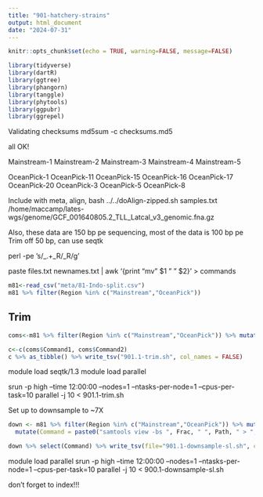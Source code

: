 ```yaml
---
title: "901-hatchery-strains"
output: html_document
date: "2024-07-31"
---
```


```r
knitr::opts_chunk$set(echo = TRUE, warning=FALSE, message=FALSE)
```


```r
library(tidyverse)
library(dartR)
library(ggtree)
library(phangorn)
library(tanggle)
library(phytools)
library(ggpubr)
library(ggrepel)
```

Validating checksums
md5sum -c checksums.md5

all OK!     

Mainstream-1 Mainstream-2 Mainstream-3 Mainstream-4 Mainstream-5

OceanPick-1 OceanPick-11 OceanPick-15 OceanPick-16 OceanPick-17 OceanPick-20 OceanPick-3 OceanPick-5 OceanPick-8

Include with meta, align,
 bash ../../doAlign-zipped.sh samples.txt /home/maccamp/lates-wgs/genome/GCF_001640805.2_TLL_Latcal_v3_genomic.fna.gz

Also, these data are 150 bp pe sequencing, most of the data is 100 bp pe
Trim off 50 bp, can use seqtk

perl -pe 's/_\d+.+_R/_R/g' 

paste files.txt newnames.txt | awk '{print "mv " $1 " " $2}' > commands

```r
m81<-read_csv("meta/81-Indo-split.csv")
m81 %>% filter(Region %in% c("Mainstream","OceanPick"))
```
## Trim   

```r
coms<-m81 %>% filter(Region %in% c("Mainstream","OceanPick")) %>% mutate(Command1=paste0("seqtk trimfq -e 50 data/hatcheries/", BioSample, "_R1.fastq.gz | gzip > data/hatch-trim/", BioSample, "_R1.fastq.gz")) %>% mutate(Command2=paste0("seqtk trimfq -e 50 data/hatcheries/", BioSample, "_R2.fastq.gz | gzip > data/lakdiva-trim/", Run, "_R2.fastq.gz")) %>% select(Command1, Command2)

c<-c(coms$Command1, coms$Command2)
c %>% as_tibble() %>% write_tsv("901.1-trim.sh", col_names = FALSE)
```

module load seqtk/1.3 
module load parallel

srun -p high --time 12:00:00 --nodes=1 --ntasks-per-node=1 --cpus-per-task=10 parallel -j 10 < 901.1-trim.sh

Set up to downsample to ~7X 


```r
down <- m81 %>% filter(Region %in% c("Mainstream","OceanPick")) %>% mutate(Frac=7/Coverage) %>% 
  mutate(Command = paste0("samtools view -bs ", Frac, " ", Path, " > ", "/home/maccamp/lates-wgs/data/downsample/", Run, ".reduced.bam"))

down %>% select(Command) %>% write_tsv(file="901.1-downsample-sl.sh", col_names = FALSE)
```

module load parallel
srun -p high --time 12:00:00 --nodes=1 --ntasks-per-node=1 --cpus-per-task=10 parallel -j 10 < 900.1-downsample-sl.sh

don't forget to index!!!
